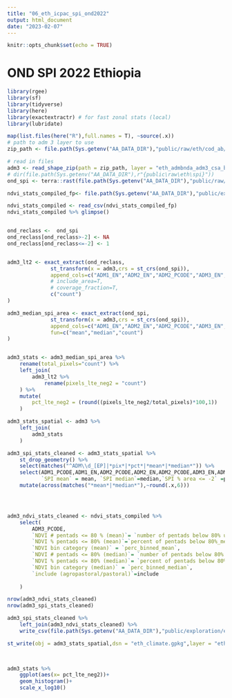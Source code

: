 ```yaml
---
title: "06_eth_icpac_spi_ond2022"
output: html_document
date: "2023-02-07"
---
```


```r
knitr::opts_chunk$set(echo = TRUE)
```

# OND SPI 2022 Ethiopia


```r
library(rgee)
library(sf)
library(tidyverse)
library(here)
library(exactextractr) # for fast zonal stats (local)
library(lubridate)

map(list.files(here("R"),full.names = T), ~source(.x))
# path to adm 3 layer to use
zip_path <- file.path(Sys.getenv("AA_DATA_DIR"),"public/raw/eth/cod_ab/eth_cod_ab.shp.zip")

# read in files
adm3 <- read_shape_zip(path = zip_path, layer = "eth_admbnda_adm3_csa_bofedb_2021")
# dir(file.path(Sys.getenv("AA_DATA_DIR"),r"{public\raw\eth\spi}"))
ond_spi <- terra::rast(file.path(Sys.getenv("AA_DATA_DIR"),"public/raw/eth/spi/spi_3_2022_dec.tif"))

ndvi_stats_compiled_fp<- file.path(Sys.getenv("AA_DATA_DIR"),"public/exploration/eth/ndvi/eth_ndvi_woreda_stats_ond2022.csv")

ndvi_stats_compiled <- read_csv(ndvi_stats_compiled_fp)
ndvi_stats_compiled %>% glimpse()


ond_reclass <-  ond_spi
ond_reclass[ond_reclass>-2] <- NA
ond_reclass[ond_reclass<=-2] <- 1



```

```r


adm3_lt2 <- exact_extract(ond_reclass,
              st_transform(x = adm3,crs = st_crs(ond_spi)),
              append_cols=c("ADM1_EN","ADM2_EN","ADM2_PCODE","ADM3_EN","ADM3_PCODE"),
              # include_area=T,
              # coverage_fraction=T,
              c("count")
)

adm3_median_spi_area <- exact_extract(ond_spi,
              st_transform(x = adm3,crs = st_crs(ond_spi)),
              append_cols=c("ADM1_EN","ADM2_EN","ADM2_PCODE","ADM3_EN","ADM3_PCODE"),
              fun=c("mean","median","count")
)


adm3_stats <- adm3_median_spi_area %>% 
    rename(total_pixels="count") %>% 
    left_join(
        adm3_lt2 %>% 
            rename(pixels_lte_neg2 = "count")
    ) %>% 
    mutate(
        pct_lte_neg2 = (round((pixels_lte_neg2/total_pixels)*100,1))
    )

adm3_stats_spatial <- adm3 %>% 
    left_join(
        adm3_stats 
    )
```

```r

adm3_spi_stats_cleaned <- adm3_stats_spatial %>% 
    st_drop_geometry() %>% 
    select(matches("^ADM\\d_[EP]|*pix*|*pct*|*mean*|*median*")) %>% 
    select(ADM1_PCODE,ADM1_EN,ADM2_PCODE,ADM2_EN,ADM2_PCODE,ADM3_EN,ADM3_PCODE,
           `SPI mean` = mean, `SPI median`=median,`SPI % area <= -2` =pct_lte_neg2) %>% 
    mutate(across(matches("*mean*|*median*"),~round(.x,6)))




adm3_ndvi_stats_cleaned <- ndvi_stats_compiled %>% 
    select(
        ADM3_PCODE,
        `NDVI # pentads <= 80 % (mean)`= `number of pentads below 80% using mean`,
        `NDVI % pentads <= 80% (mean)`=`percent of pentads below 80%_mean`,
        `NDVI bin category (mean)` = `perc_binned_mean`,
        `NDVI # pentads <= 80% (median)`= `number of pentads below 80% using median`,
        `NDVI % pentads <= 80% (median)`= `percent of pentads below 80%_median` ,
        `NDVI bin category (median)` = `perc_binned_median`,
        `include (agropastoral/pastoral)`=include
        
    ) 

nrow(adm3_ndvi_stats_cleaned)
nrow(adm3_spi_stats_cleaned)

adm3_spi_stats_cleaned %>% 
    left_join(adm3_ndvi_stats_cleaned) %>% 
    write_csv(file.path(Sys.getenv("AA_DATA_DIR"),"public/exploration/eth/ndvi/eth_ndvi_spi_ond2022_adm3_stats.csv"),na = "")
```



```r
st_write(obj = adm3_stats_spatial,dsn = "eth_climate.gpkg",layer = "eth_adm3_ipac_spi_stats",append = T)
    


adm3_stats %>% 
    ggplot(aes(x= pct_lte_neg2))+
    geom_histogram()+
    scale_x_log10()



```